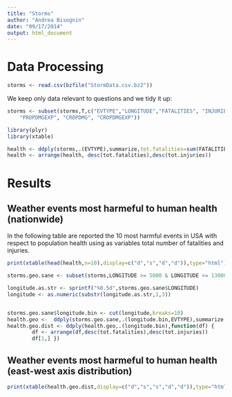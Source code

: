 ```yaml
---
title: "Storms"
author: "Andrea Bisognin"
date: "09/17/2014"
output: html_document
---
```


# Data Processing



```r
storms <- read.csv(bzfile("StormData.csv.bz2"))
```

We keep only data relevant to questions and we tidy it up:

```r
storms <- subset(storms,T,c("EVTYPE","LONGITUDE","FATALITIES", "INJURIES", "PROPDMG", 
    "PROPDMGEXP", "CROPDMG", "CROPDMGEXP"))


```



```r
library(plyr)
library(xtable)
```


```r
health <- ddply(storms,.(EVTYPE),summarize,tot.fatalities=sum(FATALITIES),tot.injuries=sum(INJURIES))
health <- arrange(health, desc(tot.fatalities),desc(tot.injuries))
```


# Results
## Weather events most harmeful to human health (nationwide)

In the following table are reported the 10 most harmful events in USA with respect to population health using as variables total number of fatalities and injuries. 

```r
print(xtable(head(health,n=10),display=c("d","s","d","d")),type="html")
```

```r
storms.geo.sane <- subset(storms,LONGITUDE >= 5000 & LONGITUDE <= 13000)

longitude.as.str <- sprintf("%0.5d",storms.geo.sane$LONGITUDE)
longitude <- as.numeric(substr(longitude.as.str,1,3))


storms.geo.sane$longitude.bin <- cut(longitude,breaks=10)
health.geo <-  ddply(storms.geo.sane,.(longitude.bin,EVTYPE),summarize,tot.fatalities=sum(FATALITIES,na.rm=T),tot.injuries=sum(INJURIES,na.rm=T))
health.geo.dist <- ddply(health.geo,.(longitude.bin),function(df) { 
        df <- arrange(df,desc(tot.fatalities),desc(tot.injuries))
        df[1,] })
```

## Weather events most harmeful to human health (east-west axis distribution)
```r
print(xtable(health.geo.dist,display=c("d","s","s","d","d")),type="html")
```

